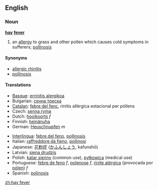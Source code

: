 ==English==
{{wikipedia}}
===Noun===
'''[[hay]] [[fever]]'''

# an [[allergy]] to grass and other pollen which causes cold symptoms in sufferers; [[pollinosis]]

====Synonyms====
*[[allergic rhinitis]]
*[[pollinosis]]

====Translations====
{{top}}
*[[Basque]]: [[errinitis alergikoa]]
*Bulgarian: [[сенна треска]]
*[[Catalan]]: [[febre del fenc]], rinitis allèrgica estacional per pòllens
*Czech: [[senna ryma]]
*Dutch: [[hooikoorts]] ''f''
*Finnish: [[heinänuha]]
*German: [[Heuschnupfen]] ''m''
{{mid}}
*[[Interlingua]]: [[febre del feno]], [[pollinosis]]
*Italian: [[raffreddore da fieno]], [[pollinosi]]
*Japanese: [[花粉症]] ([[かふんしょう]], kafunshō)
*Latvian: [[siena drudzis]]
*Polish: [[katar sienny]] (common use), [[pyłkowica]] (medical use)
*Portuguese: [[febre de feno]] ''f'', [[polenose]] ''f'', [[rinite alérgica]] (provocada por [[pólen]])  ''f''
*Spanish: [[polinosis]]
{{bottom}}

[[zh:hay fever]]